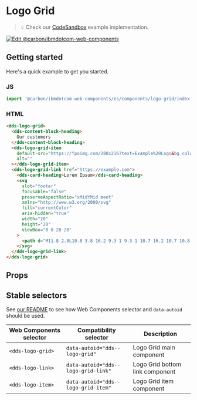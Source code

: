 
# Logo Grid

> 💡 Check our
> [CodeSandbox](https://githubbox.com/carbon-design-system/carbon-for-ibm-dotcom/tree/master/packages/web-components/examples/codesandbox/components/logo-grid)
> example implementation.

[![Edit @carbon/ibmdotcom-web-components](https://codesandbox.io/static/img/play-codesandbox.svg)](https://githubbox.com/carbon-design-system/carbon-for-ibm-dotcom/tree/master/packages/web-components/examples/codesandbox/components/logo-grid)

## Getting started

Here's a quick example to get you started.

### JS

```javascript
import '@carbon/ibmdotcom-web-components/es/components/logo-grid/index.js';
```

### HTML

```html
<dds-logo-grid>
  <dds-content-block-heading>
    Our customers
  </dds-content-block-heading>
  <dds-logo-grid-item
    default-src="https://fpoimg.com/288x216?text=Example%20Logo&bg_color=ee5396&text_color=161616"
    alt=""
  ></dds-logo-grid-item>
  <dds-logo-grid-link href="https://example.com">
    <dds-card-heading>Lorem Ipsum</dds-card-heading>
    <svg
      slot="footer"
      focusable="false"
      preserveAspectRatio="xMidYMid meet"
      xmlns="http://www.w3.org/2000/svg"
      fill="currentColor"
      aria-hidden="true"
      width="20"
      height="20"
      viewBox="0 0 20 20"
    >
      <path d="M11.8 2.8L10.8 3.8 16.2 9.3 1 9.3 1 10.7 16.2 10.7 10.8 16.2 11.8 17.2 19 10z"></path>
    </svg>
  </dds-logo-grid-link>
</dds-logo-grid>
```

## Props

<Props of="dds-logo-grid" />

## Stable selectors

See [our README](https://github.com/carbon-design-system/carbon-for-ibm-dotcom/tree/master/packages/web-components#stable-selectors-for-analytics-and-integratione2e-testing-in-web-components) to see how Web Components selector and `data-autoid` should be used.

| Web Components selector | Compatibility selector              | Description                     |
| ----------------------- | ----------------------------------- | ------------------------------- |
| `<dds-logo-grid>`       | `data-autoid="dds--logo-grid"`      | Logo Grid main component        |
| `<dds-logo-link>`       | `data-autoid="dds--logo-grid-link"` | Logo Grid bottom link component |
| `<dds-logo-item>`       | `data-autoid="dds--logo-grid-item"` | Logo Grid item component        |

<Description markdown={contributing} />

